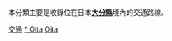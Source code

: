 {{Catnav|頁面分類|各種主題的頁面分類|按國家分類|各國交通|日本交通|九州地方交通}}
{{Catnav|頁面分類|人类社会|交通|各國交通|日本交通|九州地方交通}}

本分類主要是收錄位在日本'''[[大分縣|大分縣]]'''境內的交通路線。
{{日本行政區劃分類導航|交通}}
{{commons category|Transport in Oita prefecture}}

[[Category:大分縣|交通]]
[[Category:九州地方交通|* Oita]]
[[Category:日本各都道府縣交通|Oita]]